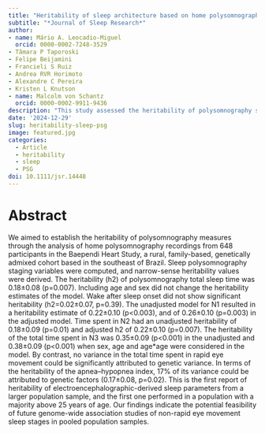 ```yaml
---
title: "Heritability of sleep architecture based on home polysomnography"
subtitle: "*Journal of Sleep Research*"
author: 
- name: Mário A. Leocadio-Miguel
  orcid: 0000-0002-7248-3529
- Tâmara P Taporoski
- Felipe Beijamini
- Francieli S Ruiz
- Andrea RVR Horimoto
- Alexandre C Pereira
- Kristen L Knutson
- name: Malcolm von Schantz
  orcid: 0000-0002-9911-9436
description: "This study assessed the heritability of polysomnography sleep measures in 648 participants from the Baependi Heart Study in Brazil. It found that genetic factors influence total sleep time, non-REM sleep stages (especially N3), and the apnea-hypopnea index, but not REM sleep. These findings support the feasibility of future genetic studies on sleep traits."
date: '2024-12-29'
slug: heritability-sleep-psg
image: featured.jpg
categories:
  - Article
  - heritability
  - sleep
  - PSG
doi: 10.1111/jsr.14448
---
```


# Abstract

We aimed to establish the heritability of polysomnography measures through the analysis of home polysomnography recordings from 648 participants in the Baependi Heart Study, a rural, family-based, genetically admixed cohort based in the southeast of Brazil. Sleep polysomnography staging variables were computed, and narrow-sense heritability values were derived. The heritability (h2) of polysomnography total sleep time was 0.18±0.08 (p=0.007). Including age and sex did not change the heritability estimates of the model. Wake after sleep onset did not show significant heritability (h2=0.02±0.07, p=0.39). The unadjusted model for N1 resulted in a heritability estimate of 0.22±0.10 (p<0.003), and of 0.26±0.10 (p=0.003) in the adjusted model. Time spent in N2 had an unadjusted heritability of 0.18±0.09 (p=0.01) and adjusted h2 of 0.22±0.10 (p=0.007). The heritability of the total time spent in N3 was 0.35±0.09 (p<0.001) in the unadjusted and 0.38±0.09 (p<0.001) when sex, age and age*age were considered in the model. By contrast, no variance in the total time spent in rapid eye movement could be significantly attributed to genetic variance. In terms of the heritability of the apnea–hypopnea index, 17% of its variance could be attributed to genetic factors (0.17±0.08, p=0.02). This is the first report of heritability of electroencephalographic-derived sleep parameters from a larger population sample, and the first one performed in a population with a majority above 25 years of age. Our findings indicate the potential feasibility of future genome-wide association studies of non-rapid eye movement sleep stages in pooled population samples.